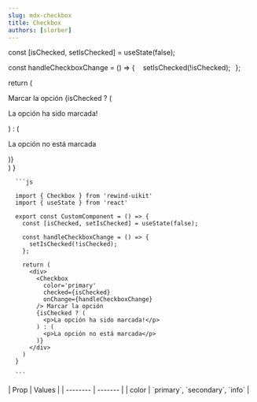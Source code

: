 ```yaml
---
slug: mdx-checkbox
title: Checkbox
authors: [slorber]
---
```



  const [isChecked, setIsChecked] = useState(false);

const handleCheckboxChange = () => {
    setIsChecked(!isChecked);
  };

return (
<div>
<Checkbox 
        color='primary'
        checked={isChecked}
        onChange={handleCheckboxChange}
      /> Marcar la opción
{isChecked ? (
<p>La opción ha sido marcada!</p>
) : (
<p>La opción no está marcada</p>
)}
</div>
)
}

<div className="flex flex-col gap-8 justify-center items-center">
  <DocsTemplate preview={CheckboxPreview()}>

      ```js

      import { Checkbox } from 'rewind-uikit'
      import { useState } from 'react'

      export const CustomComponent = () => {
        const [isChecked, setIsChecked] = useState(false);

        const handleCheckboxChange = () => {
          setIsChecked(!isChecked);
        };

        return (
          <div>
            <Checkbox
              color='primary'
              checked={isChecked}
              onChange={handleCheckboxChange}
            /> Marcar la opción
            {isChecked ? (
              <p>La opción ha sido marcada!</p>
            ) : (
              <p>La opción no está marcada</p>
            )}
          </div>
        )
      }

      ```

  </DocsTemplate>
  <div>
    | Prop    | Values |
    | -------- | ------- |
    | color    | `primary`, `secondary`, `info` |
  </div>
</div>
